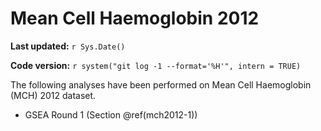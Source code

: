 # Mean Cell Haemoglobin 2012

**Last updated:** `r Sys.Date()`

**Code version:** `r system("git log -1 --format='%H'", intern = TRUE)`

The following analyses have been performed on Mean Cell Haemoglobin (MCH) 2012 dataset.

- GSEA Round 1 (Section \@ref(mch2012-1))
